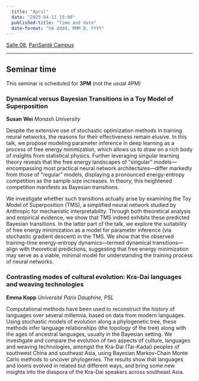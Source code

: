```yaml
---
  title: "April"
  date: "2025-04-11 15:00"
  published-title: "Time and date"
  date-format: "hA dddd, MMM D, YYYY"
---
```


[Salle 08](../../psc_rooms.qmd), [PariSanté Campus](https://maps.app.goo.gl/cpFoxoZgbT6HCV6x9)

------------------------------------------------------------------------

::: callout-tip
## Seminar time

This seminar is scheduled for **3PM** (not the usual 4PM)
:::

### Dynamical versus Bayesian Transitions in a Toy Model of Superposition

**Susan Wei** *Monash University*

Despite the extensive use of stochastic optimization methods in training neural networks, the reasons for their effectiveness remain elusive. In this talk, we propose modeling parameter inference in deep learning as a process of free energy minimization, which allows us to draw on a rich body of insights from statistical physics. Further leveraging singular learning theory reveals that the free energy landscapes of “singular” models—encompassing most practical neural network architectures—differ markedly from those of “regular” models, displaying a pronounced energy-entropy competition as the sample size increases. In theory, this heightened competition manifests as Bayesian transitions.

We investigate whether such transitions actually arise by examining the Toy Model of Superposition (TMS), a simplified neural network studied by Anthropic for mechanistic interpretability. Through both theoretical analysis and empirical evidence, we show that TMS indeed exhibits these predicted Bayesian transitions. In the latter part of the talk, we explore the suitability of free energy minimization as a model for parameter inference (via stochastic gradient descent) in the TMS. We show that the observed training-time energy-entropy dynamics—termed dynamical transitions—align with theoretical predictions, suggesting that free energy minimization may serve as a viable, minimal model for understanding the training process of neural networks.

### Contrasting modes of cultural evolution: Kra-Dai languages and weaving technologies

**Emma Kopp** *Université Paris Dauphine, PSL*

Computational methods have been used to reconstruct the history of languages over several millennia, based on data from modern languages. Using stochastic models of evolution along a phylogenetic tree, these methods infer language relationships (the topology of the tree) along with the ages of ancestral languages, usually in the Bayesian setting. We investigate and compare the evolution of two aspects of culture, languages and weaving technologies, amongst the Kra-Dai (Tai-Kadai) peoples of southwest China and southeast Asia, using Bayesian Markov-Chain Monte Carlo methods to uncover phylogenies. The results show that languages and looms evolved in related but different ways, and bring some new insights into the diaspora of the Kra-Dai speakers across southeast Asia. 
